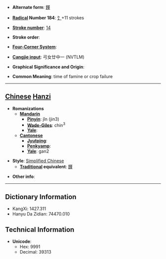 * '''Alternate form''': [[饉]]

* '''[[Wiktionary:Chinese radical index| Radical]] Number 184''': [[Wiktionary:Chinese radical index 饣|饣]]+11 strokes

* '''[[Wiktionary:Chinese total strokes index|Stroke number]]''': [[Wiktionary:Chinese total strokes index 14|14]]

* '''Stroke order''': 

* '''[[Wiktionary:Chinese four corner index|Four-Corner System]]''': 

* '''[[Wiktionary:Chinese Cangjie index|Cangjie input]]''': 弓女廿中一 (NVTLM)

* '''Graphical Significance and Origin''': 

* '''Common Meaning''': time of famine or crop failure

----

== [[Chinese]] [[Hanzi]] ==

* '''Romanizations'''
** '''[[Mandarin]]'''
*** '''[[Pinyin]]''': jǐn (jin3)
*** '''[[Wade-Giles]]''': chin<sup>3</sup>
*** '''[[Yale]]''': 
** '''[[Cantonese]]'''
*** '''[[Jyutping]]''':
*** '''[[Penkyamp]]''': 
*** '''[[Yale]]''': gan2

* '''Style''': [[Simplified Chinese]] 
** '''[[Traditional Chinese|Traditional]] equivalent''': [[饉]]

* '''Other info''': 

----

== Dictionary Information ==

* KangXi: 1427.311
* Hanyu Da Zidian: 74470.010

== Technical Information ==

* '''Unicode''':
** Hex: 9991
** Decimal: 39313